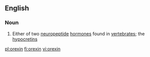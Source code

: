 ==English==

===Noun===
{{wikipedia}}
{{en-noun}}

# {{label|en|biochemistry}} Either of two [[neuropeptide]] [[hormone]]s found in [[vertebrate]]s; the [[hypocretin]]s

[[pl:orexin]]
[[fi:orexin]]
[[vi:orexin]]